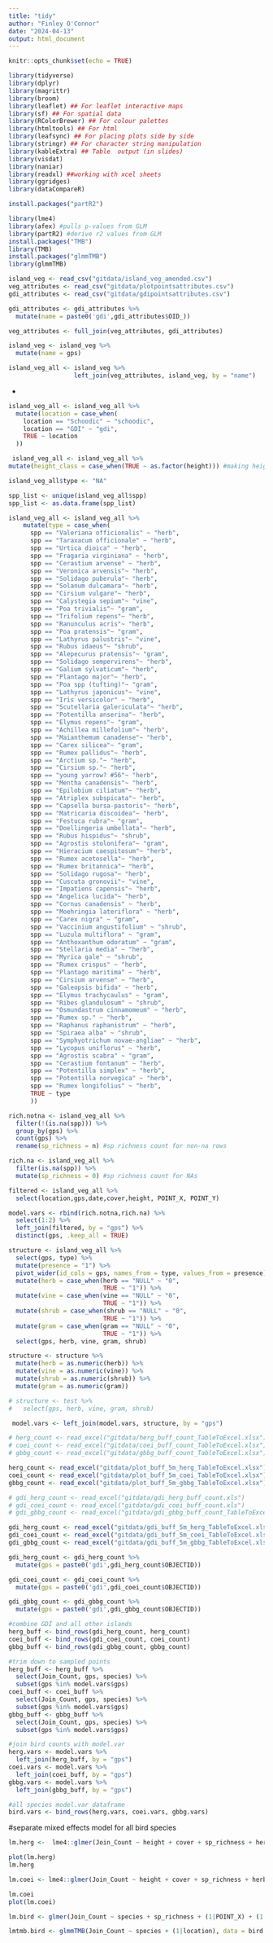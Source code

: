 ```yaml
---
title: "tidy"
author: "Finley O'Connor"
date: "2024-04-13"
output: html_document
---
```


```r
knitr::opts_chunk$set(echo = TRUE)
```

```r
library(tidyverse)
library(dplyr)
library(magrittr)
library(broom)
library(leaflet) ## For leaflet interactive maps
library(sf) ## For spatial data
library(RColorBrewer) ## For colour palettes
library(htmltools) ## For html
library(leafsync) ## For placing plots side by side
library(stringr) ## For character string manipulation
library(kableExtra) ## Table  output (in slides)
library(visdat)
library(naniar)
library(readxl) ##working with xcel sheets
library(ggridges)
library(dataCompareR)

install.packages("partR2")

library(lme4)
library(afex) #pulls p-values from GLM
library(partR2) #derive r2 values from GLM
install.packages("TMB")
library(TMB)
install.packages("glmmTMB")
library(glmmTMB)
```

```r
island_veg <- read_csv("gitdata/island_veg_amended.csv")
veg_attributes <- read_csv("gitdata/plotpointsattributes.csv")
gdi_attributes <- read_csv("gitdata/gdipointsattributes.csv")

```
```r
gdi_attributes <- gdi_attributes %>%
  mutate(name = paste0('gdi',gdi_attributes$OID_))
```


```r
veg_attributes <- full_join(veg_attributes, gdi_attributes)
```
```r
island_veg <- island_veg %>% 
  mutate(name = gps)

island_veg_all <- island_veg %>% 
                  left_join(veg_attributes, island_veg, by = "name")
```
-
```r
island_veg_all <- island_veg_all %>%
  mutate(location = case_when(
    location == "Schoodic" ~ "schoodic",
    location == "GDI" ~ "gdi",
    TRUE ~ location
  ))
```

```r
 island_veg_all <- island_veg_all %>%
mutate(height_class = case_when(TRUE ~ as.factor(height))) #making height class a factor variable in order to use it in a bar chart
```

```r
island_veg_all$type <- "NA"
```

```r
spp_list <- unique(island_veg_all$spp)
spp_list <- as.data.frame(spp_list)
```

```r
island_veg_all <- island_veg_all %>%
    mutate(type = case_when(
      spp == "Valeriana officionalis" ~ "herb",
      spp == "Taraxacum officionale" ~ "herb",
      spp == "Urtica dioica" ~ "herb",
      spp == "Fragaria virginiana" ~ "herb",
      spp == "Cerastium arvense" ~ "herb",
      spp == "Veronica arvensis"~ "herb",
      spp == "Solidago puberula"~ "herb",
      spp == "Solanum dulcamara"~ "herb",
      spp == "Cirsium vulgare"~ "herb",
      spp == "Calystegia sepium"~ "vine",
      spp == "Poa trivialis"~ "gram",
      spp == "Trifolium repens"~ "herb",
      spp == "Ranunculus acris"~ "herb",
      spp == "Poa pratensis"~ "gram",
      spp == "Lathyrus palustris"~ "vine",
      spp == "Rubus idaeus"~ "shrub",
      spp == "Alepecurus pratensis"~ "gram",
      spp == "Solidago sempervirens"~ "herb",
      spp == "Galium sylvaticum"~ "herb",
      spp == "Plantago major"~ "herb",
      spp == "Poa spp (tufting)"~ "gram",
      spp == "Lathyrus japonicus"~ "vine",
      spp == "Iris versicolor" ~ "herb",
      spp == "Scutellaria galericulata"~ "herb",
      spp == "Potentilla anserina"~ "herb",
      spp == "Elymus repens"~ "gram",
      spp == "Achillea millefolium"~ "herb",
      spp == "Maianthemum canadense"~ "herb",
      spp == "Carex silicea"~ "gram",
      spp == "Rumex pallidus"~ "herb",
      spp == "Arctium sp."~ "herb",
      spp == "Cirsium sp."~ "herb",
      spp == "young yarrow? #56"~ "herb",
      spp == "Mentha canadensis"~ "herb",
      spp == "Epilobium ciliatum"~ "herb",
      spp == "Atriplex subspicata"~ "herb",
      spp == "Capsella bursa-pastoris"~ "herb",
      spp == "Matricaria discoidea"~ "herb",
      spp == "Festuca rubra"~ "gram",
      spp == "Doellingeria umbellata"~ "herb",
      spp == "Rubus hispidus"~ "shrub",
      spp == "Agrostis stolonifera"~ "gram",
      spp == "Hieracium caespitosum"~ "herb",
      spp == "Rumex acetosella"~ "herb",
      spp == "Rumex britannica"~ "herb",
      spp == "Solidago rugosa"~ "herb",
      spp == "Cuscuta gronovii"~ "vine",
      spp == "Impatiens capensis"~ "herb",
      spp == "Angelica lucida"~ "herb",
      spp == "Cornus canadensis" ~ "herb",
      spp == "Moehringia lateriflora" ~ "herb",
      spp == "Carex nigra" ~ "gram",
      spp == "Vaccinium angustifolium" ~ "shrub",
      spp == "Luzula multiflora" ~ "gram",
      spp == "Anthoxanthum odoratum" ~ "gram",
      spp == "Stellaria media" ~ "herb",
      spp == "Myrica gale" ~ "shrub",
      spp == "Rumex crispus" ~ "herb",
      spp == "Plantago maritima" ~ "herb",
      spp == "Cirsium arvense" ~ "herb",
      spp == "Galeopsis bifida" ~ "herb",
      spp == "Elymus trachycaulus" ~ "gram",
      spp == "Ribes glandulosum" ~ "shrub",
      spp == "Osmundastrum cinnamomeum" ~ "herb",
      spp == "Rumex sp." ~ "herb",
      spp == "Raphanus raphanistrum" ~ "herb",
      spp == "Spiraea alba" ~ "shrub",
      spp == "Symphyotrichum novae-angliae" ~ "herb",
      spp == "Lycopus uniflorus" ~ "herb",
      spp == "Agrostis scabra" ~ "gram",
      spp == "Cerastium fontanum" ~ "herb",
      spp == "Potentilla simplex" ~ "herb",
      spp == "Potentilla norvegica" ~ "herb",
      spp == "Rumex longifolius" ~ "herb",
      TRUE ~ type
      ))
```


```r
rich.notna <- island_veg_all %>%
  filter(!(is.na(spp))) %>%
  group_by(gps) %>%
  count(gps) %>% 
  rename(sp_richness = n) #sp richness count for non-na rows

rich.na <- island_veg_all %>%
  filter(is.na(spp)) %>%
  mutate(sp_richness = 0) #sp richness count for NAs

filtered <- island_veg_all %>%
  select(location,gps,date,cover,height, POINT_X, POINT_Y)

model.vars <- rbind(rich.notna,rich.na) %>%
  select(1:2) %>%
  left_join(filtered, by = "gps") %>%
  distinct(gps, .keep_all = TRUE)
```

```r
structure <- island_veg_all %>%
  select(gps, type) %>%
  mutate(presence = "1") %>%
  pivot_wider(id_cols = gps, names_from = type, values_from = presence) %>%
  mutate(herb = case_when(herb == "NULL" ~ "0",
                          TRUE ~ "1")) %>%
  mutate(vine = case_when(vine == "NULL" ~ "0",
                          TRUE ~ "1")) %>%
  mutate(shrub = case_when(shrub == "NULL" ~ "0",
                          TRUE ~ "1")) %>%
  mutate(gram = case_when(gram == "NULL" ~ "0",
                          TRUE ~ "1")) %>%
  select(gps, herb, vine, gram, shrub)

structure <- structure %>% 
  mutate(herb = as.numeric(herb)) %>%
  mutate(vine = as.numeric(vine)) %>%
  mutate(shrub = as.numeric(shrub)) %>%
  mutate(gram = as.numeric(gram))

# structure <- test %>%
#   select(gps, herb, vine, gram, shrub)

 model.vars <- left_join(model.vars, structure, by = "gps")

``` 


```r
# herg_count <- read_excel("gitdata/herg_buff_count_TableToExcel.xlsx")
# coei_count <- read_excel("gitdata/coei_buff_count_TableToExcel.xlsx")
# gbbg_count <- read_excel("gitdata/gbbg_buff_count_TableToExcel.xlsx")

herg_count <- read_excel("gitdata/plot_buff_5m_herg_TableToExcel.xlsx")
coei_count <- read_excel("gitdata/plot_buff_5m_coei_TableToExcel.xlsx")
gbbg_count <- read_excel("gitdata/plot_buff_5m_gbbg_TableToExcel.xlsx")
```

```r
# gdi_herg_count <- read_excel("gitdata/gdi_herg_buff_count.xls")
# gdi_coei_count <- read_excel("gitdata/gdi_coei_buff_count.xls")
# gdi_gbbg_count <- read_excel("gitdata/gdi_gbbg_buff_count_TableToExcel.xlsx")

gdi_herg_count <- read_excel("gitdata/gdi_buff_5m_herg_TableToExcel.xlsx")
gdi_coei_count <- read_excel("gitdata/gdi_buff_5m_coei_TableToExcel.xlsx")
gdi_gbbg_count <- read_excel("gitdata/gdi_buff_5m_gbbg_TableToExcel.xlsx")
```

```r
gdi_herg_count <- gdi_herg_count %>%
  mutate(gps = paste0('gdi',gdi_herg_count$OBJECTID))

gdi_coei_count <- gdi_coei_count %>%
  mutate(gps = paste0('gdi',gdi_coei_count$OBJECTID))

gdi_gbbg_count <- gdi_gbbg_count %>%
  mutate(gps = paste0('gdi',gdi_gbbg_count$OBJECTID))
```

```r

#combine GDI and all other islands
herg_buff <- bind_rows(gdi_herg_count, herg_count)
coei_buff <- bind_rows(gdi_coei_count, coei_count)
gbbg_buff <- bind_rows(gdi_gbbg_count, gbbg_count)

#trim down to sampled points
herg_buff <- herg_buff %>%
  select(Join_Count, gps, species) %>%
  subset(gps %in% model.vars$gps)
coei_buff <- coei_buff %>%
  select(Join_Count, gps, species) %>%
  subset(gps %in% model.vars$gps)
gbbg_buff <- gbbg_buff %>%
  select(Join_Count, gps, species) %>%
  subset(gps %in% model.vars$gps)

#join bird counts with model.var
herg.vars <- model.vars %>%
  left_join(herg_buff, by = "gps")
coei.vars <- model.vars %>%
  left_join(coei_buff, by = "gps")
gbbg.vars <- model.vars %>%
  left_join(gbbg_buff, by = "gps")

#all species model.var dataframe
bird.vars <- bind_rows(herg.vars, coei.vars, gbbg.vars)
```


#separate mixed effects model for all bird species
```r
lm.herg <-  lme4::glmer(Join_Count ~ height + cover + sp_richness + herb + vine + gram + shrub + (1|location), family = poisson(link  = log), data = herg.vars)

plot(lm.herg)
lm.herg

```

```r
lm.coei <- lme4::glmer(Join_Count ~ height + cover + sp_richness + herb + vine + gram + shrub + (1|location), family = poisson (link = log), data = coei.vars)

lm.coei
plot(lm.coei)
```
```r
lm.bird <- glmer(Join_Count ~ species + sp_richness + (1|POINT_X) + (1|POINT_Y), family = poisson(link = log), data = bird.vars)
```

```r
lmtmb.bird <- glmmTMB(Join_Count ~ species + (1|location), data = bird.vars, family = compois(link = log), ziformula = ~., )
```

